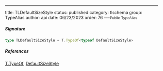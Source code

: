 ---
title: TLDefaultSizeStyle
status: published
category: tlschema
group: TypeAlias
author: api
date: 06/23/2023
order: 76
---<Small>Public TypeAlias</Small>




##### Signature


```ts
type TLDefaultSizeStyle = T.TypeOf<typeof DefaultSizeStyle>
```

##### References

[T.TypeOf](/gen/validate/TypeOf-type), [DefaultSizeStyle](/gen/tlschema/DefaultSizeStyle-var)

